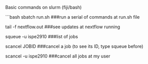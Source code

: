 Basic commands on slurm (fiji/bash)

```bash
sbatch run.sh
###run a serial of commands at run.sh file

tail -f nextflow.out
###see updates at nextflow running

squeue -u ispe2910
###list of jobs

scancel JOBID
###cancel a job (to see its ID, type squeue before)

scancel -u ispe2910
###cancel all jobs at my user
